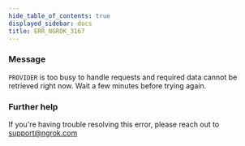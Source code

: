 ```yaml
---
hide_table_of_contents: true
displayed_sidebar: docs
title: ERR_NGROK_3167
---
```




### Message

`PROVIDER` is too busy to handle requests and required data cannot be retrieved right now. Wait a few minutes before trying again.

<ErrorDetails error="err_ngrok_3167" />

### Further help

If you're having trouble resolving this error, please reach out to [support@ngrok.com](mailto:support@ngrok.com?subject=Help%20with%20ERR_NGROK_3167)
